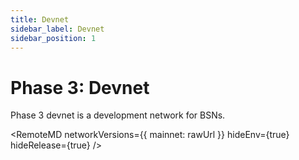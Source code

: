 ```yaml
---
title: Devnet
sidebar_label: Devnet
sidebar_position: 1
---
```


# Phase 3: Devnet

Phase 3 devnet is a development network for BSNs.



<RemoteMD
  networkVersions={{
    mainnet: rawUrl
  }}
  hideEnv={true}
  hideRelease={true}
/>
